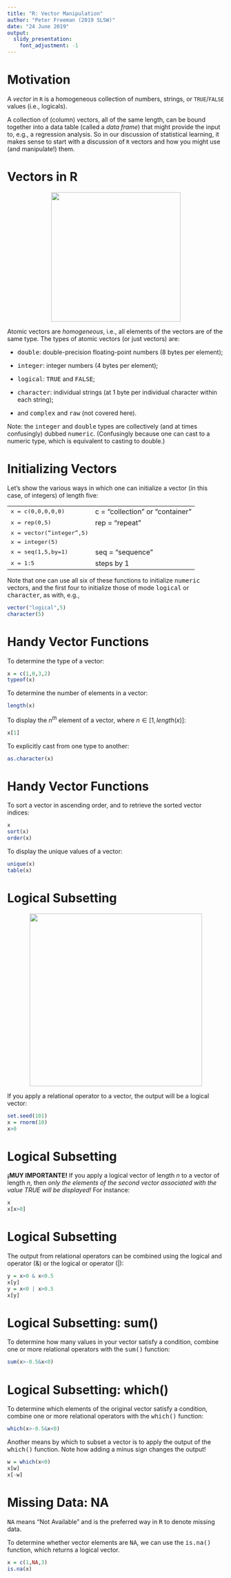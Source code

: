 ```yaml
---
title: "R: Vector Manipulation"
author: "Peter Freeman (2019 SLSW)"
date: "24 June 2019"
output: 
  slidy_presentation:
    font_adjustment: -1
---
```


Motivation
===

A *vector* in `R` is a homogeneous collection of numbers, strings, or `TRUE`/`FALSE` values (i.e., logicals). 

A collection of (column) vectors, all of the same length, can be bound together into a data table (called a *data frame*) that might provide the input to, e.g., a regression analysis. So in our discussion of statistical learning, it makes sense to start with a discussion of `R` vectors and how you might use (and manipulate!) them.

Vectors in R
===

<center>![](http://www.stat.cmu.edu/~pfreeman/vectors.png){width=300px}</center>

Atomic vectors are <i>homogeneous</i>, i.e., all elements of the vectors are of the same type.
The types of atomic vectors (or just vectors) are:

- <tt>double</tt>: double-precision floating-point numbers (8 bytes per element);

- <tt>integer</tt>: integer numbers (4 bytes per element);

- <tt>logical</tt>: <tt>TRUE</tt> and <tt>FALSE</tt>;

- <tt>character</tt>: individual strings (at 1 byte per individual character within each string);

- and <tt>complex</tt> and <tt>raw</tt> (not covered here).

Note: the <tt>integer</tt> and <tt>double</tt> types are collectively (and at times confusingly)
dubbed <tt>numeric</tt>. (Confusingly because one can cast to a numeric type, which is equivalent to
casting to double.)

Initializing Vectors
===

Let's show the various ways in which one can initialize a vector
(in this case, of integers) of length five:

<table>
<tr><td><tt>x = c(0,0,0,0,0)<tt></td><td>c = "collection" or "container"</td></tr>
<tr><td><tt>x = rep(0,5)<tt></td><td>rep = "repeat"</td></tr>
<tr><td><tt>x = vector("integer",5)</tt></td><td></td></tr>
<tr><td><tt>x = integer(5)</tt></td><td></td></tr>
<tr><td><tt>x = seq(1,5,by=1)</tt></td><td>seq = "sequence"</td></tr>
<tr><td><tt>x = 1:5</tt></td><td>steps by 1</td></tr>
</table>

Note that one can use all six of these functions to initialize <tt>numeric</tt> vectors, and the first four to initialize those of mode <tt>logical</tt> or <tt>character</tt>, as with, e.g.,
```r
vector("logical",5)
character(5)
```

Handy Vector Functions
===

To determine the type of a vector:
```r
x = c(1,0,3,2)
typeof(x)
```

To determine the number of elements in a vector:
```r
length(x)
```

To display the $n^{th}$ element of a vector, where $n \in [1,length(x)]$:
```r
x[1]
```

To explicitly cast from one type to another:
```r
as.character(x)
```

Handy Vector Functions
===

To sort a vector in ascending order, and to retrieve the sorted vector indices:
```r
x
sort(x)
order(x)
```

To display the unique values of a vector:
```r
unique(x)
table(x)
```

Logical Subsetting
===

<center>![](http://www.stat.cmu.edu/~pfreeman/relational.png){width=400px}</center>

If you apply a relational operator to a vector, the output will be a logical vector:
```r
set.seed(101)
x = rnorm(10)
x>0
```

Logical Subsetting
===

<b>&iexcl;MUY IMPORTANTE&excl;</b> If you apply a logical vector of length $n$ to a vector of
length $n$, then <i>only the elements of the second vector associated with the value TRUE will
be displayed!</i> For instance:
```r
x
x[x>0]
```

Logical Subsetting
===

The output from relational operators can be combined using the logical and operator (&amp;) or the
logical or operator (|):
```r
y = x>0 & x<0.5
x[y]
y = x<0 | x>0.5
x[y]
```

Logical Subsetting: sum()
===

To determine how many values in your vector satisfy a condition, combine one or more relational
operators with the <tt>sum()</tt> function:
```r
sum(x>-0.5&x<0)
```

Logical Subsetting: which()
===

To determine which elements of the original vector satisfy a condition, combine one or more
relational operators with the <tt>which()</tt> function:
```r
which(x>-0.5&x<0)
```

Another means by which to subset a vector is to apply the output of the <tt>which()</tt> function. 
Note how adding a minus sign changes the output!
```r
w = which(x<0)
x[w]
x[-w]
```

Missing Data: NA
===

<tt>NA</tt> means "Not Available" and is the preferred way in <tt>R</tt> to denote missing data.

To determine whether vector elements are <tt>NA</tt>, we can use the <tt>is.na()</tt> function, which returns a logical vector.
```r
x = c(1,NA,3)
is.na(x)
```